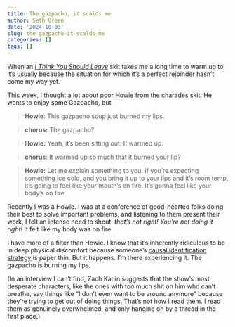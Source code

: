 ```yaml
---
title: The gazpacho, it scalds me
author: Seth Green
date: '2024-10-03'
slug: the-gazpacho-it-scalds-me
categories: []
tags: []
---
```


When an _[I Think You Should Leave](https://www.nytimes.com/2023/06/02/magazine/tim-robinson-i-think-you-should-leave.html)_ skit takes me a long time to warm up to, it's usually because the situation for which it's a perfect rejoinder hasn't come my way yet. 

This week, I thought a lot about [poor Howie](https://www.instagram.com/ithinkyoushouldreel/reel/C-3JNiJxhhE/?hl=en) from the charades skit. He wants to enjoy some Gazpacho, but

> **Howie**: This gazpacho soup just burned my lips. 

> **chorus:** The gazpacho? 

>  **Howie:** Yeah, it's been sitting out. It warmed up. 

> **chorus**: It warmed up so much that it burned your lip? 

>  **Howie:** Let me explain something to you. If you're expecting something ice cold, and you bring it up to your lips and it's room temp, it's going to feel like your mouth's on fire. It's gonna feel like your body's on fire.

Recently I was a Howie. I was at a conference of good-hearted folks doing their best to solve important problems, and listening to them present their work, I felt an intense need to shout: _that's not right! You're not doing it right!_ It felt like my body was on fire.

I have more of a filter than Howie. I know that it's inherently ridiculous to be in deep physical discomfort because someone's [causal identification strategy](https://www.aeaweb.org/articles?id=10.1257/jep.15.4.69) is paper thin. But it happens. I'm there experiencing it. The gazpacho is burning my lips. 

(In an interview I can't find, Zach Kanin suggests that the show's most desperate characters, like the ones with too much shit on him who can't breathe, say things like "I don't even want to be around anymore" because they're trying to get out of doing things. That's not how I read them. I read them as genuinely overwhelmed, and only hanging on by a thread in the first place.)
